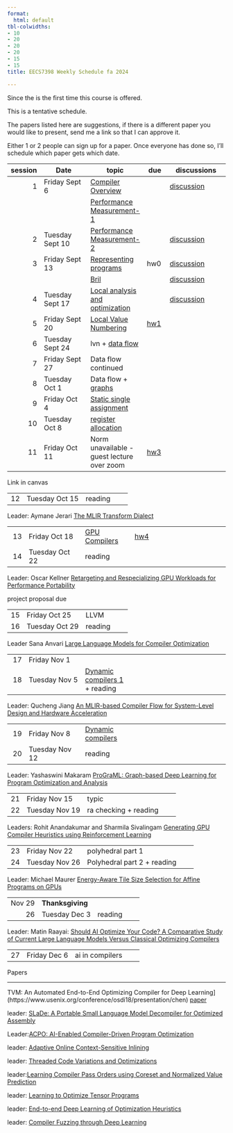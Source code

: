 ```yaml
---
format:
  html: default
tbl-colwidths:
- 10
- 20
- 20
- 20
- 15
- 15
title: EECS7398 Weekly Schedule fa 2024

---
```




Since the is the first time this course is offered.

This is a tentative schedule.

The papers listed here are suggestions, if there is a different paper you would like to present, send me a link so that I can approve it.  

Either 1 or 2 people can sign up for a paper.  Once everyone has done so, I'll schedule which paper gets which date.


| session | Date    | topic  | due | discussions|
|--:|---------|--------| ----| -----------|
1|  Friday Sept 6    | [Compiler Overview](lectures/010_compiler_overview.qmd)              | |  [discussion](https://github.com/normrubin/normrubin.github.io/discussions/70)
| | | [Performance Measurement-1](lectures/01a1_performance_measurement.qmd)  | | 
2| Tuesday Sept 10   | [Performance Measurement-2](lectures/01a2_performance_measurement.qmd)  | | [discussion](https://github.com/normrubin/normrubin.github.io/discussions/71)
3| Friday Sept 13    |[Representing programs](lectures/02a_representation.qmd)| hw0 | [discussion](https://github.com/normrubin/normrubin.github.io/discussions/72)
 |    || [Bril](lectures/02b_bril.qmd)| |[discussion](https://github.com/normrubin/normrubin.github.io/discussions/73)
4  | Tuesday Sept 17   | [Local analysis and optimization](lectures/03_local.qmd)  | | [discussion](https://github.com/normrubin/normrubin.github.io/discussions/74)
5| Friday Sept 20|[Local Value Numbering](lectures/03b_local_value_numbering.qmd) |[hw1](homework/1.hw.qmd)|
6| Tuesday Sept 24   |  lvn + [data flow](lectures/04_data_flow.qmd)  |  | 
7| Friday Sept 27   | Data flow  continued   | 
8| Tuesday Oct 1 |  Data flow  + [graphs](lectures/05_global.qmd) |
9| Friday Oct 4 | [Static single assignment](lectures/06_ssa.qmd)
10|Tuesday Oct 8 | [register allocation](lectures/register_allocation.qmd)
11|Friday Oct 11  | Norm unavailable - guest lecture over zoom |  [hw3](homework/3_hw.qmd)

Link in canvas 



| |  |  |  | |
|--:|---------|--------| ----| -----------|
12| Tuesday Oct 15  | reading | | 

Leader: Aymane Jerari [The MLIR Transform Dialect](https://arxiv.org/abs/2002.11054)

| |  |  |  | |
|--:|---------|--------| ----| -----------|
13|  Friday Oct 18 |  [GPU Compilers](lectures/14_gpu_compilers.qmd) | [hw4](homework/4_hw.qmd) ||
14| Tuesday Oct 22   |reading  |

Leader: Oscar Kellner [Retargeting and Respecializing GPU Workloads for Performance 
Portability](https://ieeexplore.ieee.org/document/10444828)

project proposal due 

| |  |  |  | |
|--:|---------|--------| ----| -----------|
15| Friday Oct 25   |LLVM  | |
16 | Tuesday Oct 29   |reading  | |

Leader Sana Anvari [Large Language Models for Compiler Optimization](https://ar5iv.labs.arxiv.org/html/2309.07062)

| |  |  |  | |
|--:|---------|--------| ----| -----------|
17| Friday Nov 1|    |
18| Tuesday Nov 5   |[Dynamic compilers 1 ](lectures/13_dynamic_compilers.qmd) + reading

Leader: Qucheng Jiang [An MLIR-based Compiler Flow for System-Level Design and Hardware Acceleration](https://dl.acm.org/doi/abs/10.1145/3508352.3549424)

| |  |  |  | |
|--:|---------|--------| ----| -----------|
19| Friday Nov 8   | [Dynamic compilers ](lectures/13_dynamic_compilers.qmd)  | | 
20| Tuesday Nov 12 | reading    |

Leader: Yashaswini Makaram [ProGraML: Graph-based Deep Learning for Program Optimization and Analysis](https://arxiv.org/abs/2003.10536)

| |  |  |  | |
|--:|---------|--------| ----| -----------|
21| Friday Nov 15    |  typic   | | 
22| Tuesday Nov 19    | ra checking + reading   | | | 

Leaders: Rohit Anandakumar  and Sharmila Sivalingam [Generating GPU Compiler Heuristics using Reinforcement Learning](https://arxiv.org/abs/2111.12055)



| |  |  |  | |
|--:|---------|--------| ----| -----------|
23| Friday Nov 22    | polyhedral part 1  | | 
24|Tuesday Nov 26    |  Polyhedral part 2  + reading   | | 

Leader: Michael Maurer [Energy-Aware Tile Size Selection for Affine Programs on GPUs](https://malithjayaweera.com/wp-content/uploads/2024/01/CGO24_eatss_PREPRINT.pdf)

| |  |  |  | |
|--:|---------|--------| ----| -----------|
|Nov 29 | **Thanksgiving** | 
26| Tuesday Dec 3     | reading


Leader: Matin Raayai: [Should AI Optimize Your Code? A Comparative Study of Current Large Language Models Versus Classical Optimizing Compilers](https://arxiv.org/html/2406.12146v1)

| |  |  |  | |
|--:|---------|--------| ----| -----------|
27| Friday Dec 6     | ai in compilers  | 



Papers 






------------------

TVM: An Automated End-to-End Optimizing Compiler for Deep Learning](https://www.usenix.org/conference/osdi18/presentation/chen)
[paper](/https://www.usenix.org/system/files/osdi18-chen.pdf)

leader: [SLaDe: A Portable Small Language Model Decompiler for Optimized Assembly](https://arxiv.org/abs/2305.12520)


Leader:[ACPO: AI-Enabled Compiler-Driven Program Optimization](https://ar5iv.labs.arxiv.org/html/2312.09982)


leader: [Adaptive Online Context-Sensitive Inlining](https://ieeexplore.ieee.org/stamp/stamp.jsp?tp=&arnumber=1191550)


leader: [Threaded Code Variations and Optimizations](https://citeseerx.ist.psu.edu/document?repid=rep1&type=pdf&doi=e1e1a8622dc562e7f42d98b59f67de6949e2539e)



leader:[Learning Compiler Pass Orders using Coreset and Normalized Value Prediction](https://ar5iv.labs.arxiv.org/html/2301.05104v1)


leader: [Learning to Optimize Tensor Programs](https://arxiv.org/abs/1805.08166)

leader: [End-to-end Deep Learning of Optimization Heuristics](https://chriscummins.cc/pub/2017-pact.pdf)

leader: [Compiler Fuzzing through Deep Learning](https://chriscummins.cc/pub/2018-issta.pdf)



